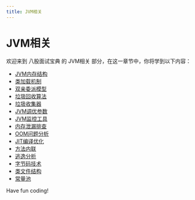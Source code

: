 ```yaml
---
title: JVM相关
---
```


# JVM相关

欢迎来到 八股面试宝典 的 JVM相关 部分，在这一章节中，你将学到以下内容：

- [JVM内存结构](./0-jvm-memory-structure.mdx)
- [类加载机制](./1-class-loading-mechanism.mdx)
- [双亲委派模型](./2-parent-delegation-model.mdx)
- [垃圾回收算法](./3-garbage-collection-algorithm.mdx)
- [垃圾收集器](./4-garbage-collector.mdx)
- [JVM调优参数](./5-jvm-tuning-parameters.mdx)
- [JVM监控工具](./6-jvm-monitoring-tools.mdx)
- [内存泄漏排查](./7-memory-leak-troubleshooting.mdx)
- [OOM问题分析](./8-oom-problem-analysis.mdx)
- [JIT编译优化](./9-jit-compilation-optimization.mdx)
- [方法内联](./10-method-inlining.mdx)
- [逃逸分析](./11-escape-analysis.mdx)
- [字节码技术](./12-bytecode-technology.mdx)
- [类文件结构](./13-class-file-structure.mdx)
- [常量池](./14-constant-pool.mdx)

Have fun coding!